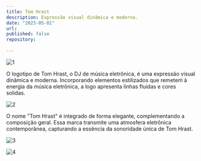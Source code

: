 ```yaml
---
title: Tom Hrast
description: Expressão visual dinâmica e moderna.
date: "2023-05-01"
url: 
published: false
repository: 
  
---
```



![1](https://github.com/RafhaelMilanes/PortfolioBear/assets/127360190/5cbdff2b-5197-4ced-b78a-117e3425659f)

O logotipo de Tom Hrast, o DJ de música eletrônica, é uma expressão visual dinâmica e moderna. Incorporando elementos estilizados que remetem à energia da música eletrônica, a logo apresenta linhas fluidas e cores solidas.

![2](https://github.com/RafhaelMilanes/PortfolioBear/assets/127360190/031bf7b9-9f28-406b-b866-9006ae74ad97)

O nome "Tom Hrast" é integrado de forma elegante, complementando a composição geral. Essa marca transmite uma atmosfera eletrônica contemporânea, capturando a essência da sonoridade única de Tom Hrast.

![3](https://github.com/RafhaelMilanes/PortfolioBear/assets/127360190/7753ff73-8d2d-4cab-ac53-8887bfb787a8)

![4](https://github.com/RafhaelMilanes/PortfolioBear/assets/127360190/ba9c517b-1cf1-49c5-a857-0b867eae2a44)